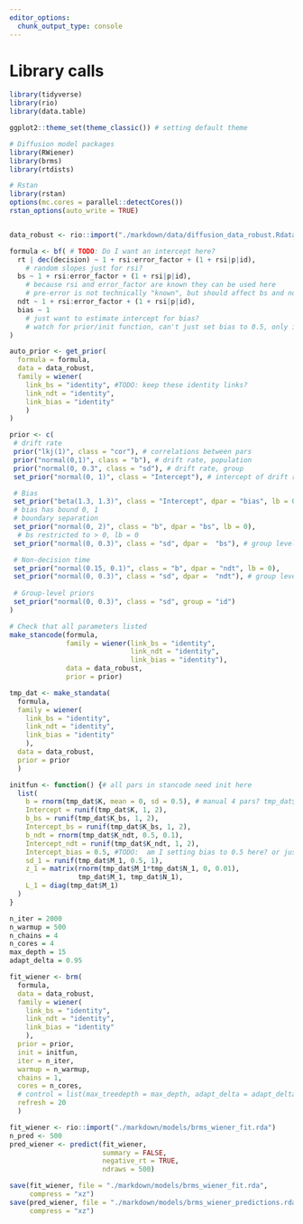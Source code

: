 ```yaml
---
editor_options:
  chunk_output_type: console
---
```

# Library calls
```r
library(tidyverse)
library(rio)
library(data.table)

ggplot2::theme_set(theme_classic()) # setting default theme

# Diffusion model packages
library(RWiener)
library(brms)
library(rtdists)

# Rstan
library(rstan)
options(mc.cores = parallel::detectCores())
rstan_options(auto_write = TRUE)

```

```r

```

```r
data_robust <- rio::import("./markdown/data/diffusion_data_robust.Rdata")
```

```r
formula <- bf( # TODO: Do I want an intercept here?
  rt | dec(decision) ~ 1 + rsi:error_factor + (1 + rsi|p|id), 
    # random slopes just for rsi?
  bs ~ 1 + rsi:error_factor + (1 + rsi|p|id),
    # because rsi and error_factor are known they can be used here
    # pre-error is not technically "known", but should affect bs and ndt nonetheless
  ndt ~ 1 + rsi:error_factor + (1 + rsi|p|id),
  bias ~ 1 
    # just want to estimate intercept for bias?
    # watch for prior/init function, can't just set bias to 0.5, only in acc-coding
)
```

```r
auto_prior <- get_prior(
  formula = formula,
  data = data_robust,
  family = wiener(
    link_bs = "identity", #TODO: keep these identity links?
    link_ndt = "identity", 
    link_bias = "identity"
    )
)
```

```r
prior <- c(
 # drift rate
 prior("lkj(1)", class = "cor"), # correlations between pars
 prior("normal(0,1)", class = "b"), # drift rate, population
 prior("normal(0, 0.3", class = "sd"), # drift rate, group
 set_prior("normal(0, 1)", class = "Intercept"), # intercept of drift rate (population)

 # Bias
 set_prior("beta(1.3, 1.3)", class = "Intercept", dpar = "bias", lb = 0, ub = 1), # Bias only intercept
 # bias has bound 0, 1
 # boundary separation
 set_prior("normal(0, 2)", class = "b", dpar = "bs", lb = 0), 
  # bs restricted to > 0, lb = 0
 set_prior("normal(0, 0.3)", class = "sd", dpar =  "bs"), # group level

 # Non-decision time
 set_prior("normal(0.15, 0.1)", class = "b", dpar = "ndt", lb = 0),
 set_prior("normal(0, 0.3)", class = "sd", dpar =  "ndt"), # group level
 
 # Group-level priors
 set_prior("normal(0, 0.3)", class = "sd", group = "id") 
)
```

```r
# Check that all parameters listed
make_stancode(formula, 
              family = wiener(link_bs = "identity", 
                              link_ndt = "identity",
                              link_bias = "identity"),
              data = data_robust, 
              prior = prior)
```

```r
tmp_dat <- make_standata(
  formula, 
  family = wiener(
    link_bs = "identity", 
    link_ndt = "identity",
    link_bias = "identity"
    ),
  data = data_robust,
  prior = prior
  )
```

```r
initfun <- function() {# all pars in stancode need init here
  list(
    b = rnorm(tmp_dat$K, mean = 0, sd = 0.5), # manual 4 pars? tmp_dat$K = 5
    Intercept = runif(tmp_dat$K, 1, 2),
    b_bs = runif(tmp_dat$K_bs, 1, 2),
    Intercept_bs = runif(tmp_dat$K_bs, 1, 2),
    b_ndt = rnorm(tmp_dat$K_ndt, 0.5, 0.1),
    Intercept_ndt = runif(tmp_dat$K_ndt, 1, 2),
    Intercept_bias = 0.5, #TODO:  am I setting bias to 0.5 here? or just prior?
    sd_1 = runif(tmp_dat$M_1, 0.5, 1),
    z_1 = matrix(rnorm(tmp_dat$M_1*tmp_dat$N_1, 0, 0.01),
                 tmp_dat$M_1, tmp_dat$N_1),
    L_1 = diag(tmp_dat$M_1)
  )
}
```

```r
n_iter = 2000
n_warmup = 500
n_chains = 4
n_cores = 4
max_depth = 15
adapt_delta = 0.95

fit_wiener <- brm(
  formula, 
  data = data_robust,
  family = wiener(
    link_bs = "identity", 
    link_ndt = "identity",
    link_bias = "identity"
    ),
  prior = prior, 
  init = initfun,
  iter = n_iter, 
  warmup = n_warmup, 
  chains = 1,
  cores = n_cores, 
  # control = list(max_treedepth = max_depth, adapt_delta = adapt_delta),
  refresh = 20
  )
```

```r
fit_wiener <- rio::import("./markdown/models/brms_wiener_fit.rda")
n_pred <- 500
pred_wiener <- predict(fit_wiener, 
                       summary = FALSE, 
                       negative_rt = TRUE, 
                       ndraws = 500)
```

```r
save(fit_wiener, file = "./markdown/models/brms_wiener_fit.rda", 
     compress = "xz")
save(pred_wiener, file = "./markdown/models/brms_wiener_predictions.rda", 
     compress = "xz")
```

